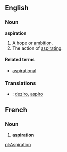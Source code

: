 ==English==

===Noun===
'''aspiration'''
# A hope or [[ambition]].
# The action of [[aspirating]].

====Related terms====
*[[aspirational]]


===Translations===
* {{io}} : [[deziro]], [[aspiro]] 

==French==
===Noun===
# '''aspiration'''

[[pl:Aspiration]]